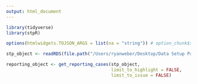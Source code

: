 ```yaml
---
output: html_document
---
```


```r
library(tidyverse)
library(stpR)

options(htmlwidgets.TOJSON_ARGS = list(na = "string")) # option_chunk$set did not work, ideas why?

stp_object <- readRDS(file.path("/Users/ryanweber/Desktop/Data Setup Package/stpR", "secure_data/2023_01_01/stp_ob.rds"))

reporting_object <- get_reporting_cases(stp_object,
                                        limit_to_highlight = FALSE,
                                        limit_to_issue = FALSE)
```
